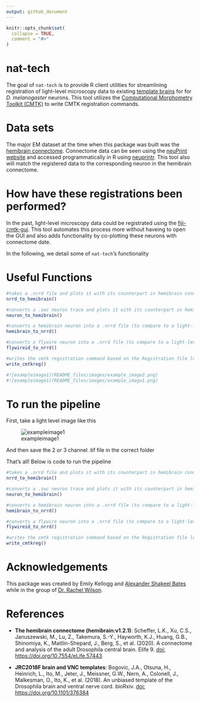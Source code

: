 ```yaml
---
output: github_document
---
```


<!-- README.md is generated from README.Rmd. Please edit that file -->

```r
knitr::opts_chunk$set(
  collapse = TRUE,
  comment = "#>"
)
```

# nat-tech

<!-- badges: start -->
<!-- badges: end -->

The goal of `nat-tech` is to provide R client utilities for streamlining registration of light-level microscopy data to existing [template brains](https://www.janelia.org/open-science/jrc-2018-brain-templates) for for *D. melanogaster* neurons. This tool utilizes the [Computational Morphometry Toolkit (CMTK)](https://www.nitrc.org/projects/cmtk/) to write CMTK registration commands. 

# Data sets
The major EM dataset at the time when this package was built was the [hemibrain connectome](https://www.janelia.org/project-team/flyem/hemibrain). Connectome data can be seen using the 
[neuPrint website](https://neuprint.janelia.org/help/videos?dataset=hemibrain) and accessed programmatically in R using [neuprintr](https://github.com/natverse/neuprintr). This tool also will match the registered data to the corresponding neuron in the hemibrain connectome. 

# How have these registrations been performed? 
In the past, light-level microscopy data could be registrated using the [fiji-cmtk-gui](https://github.com/jefferis/fiji-cmtk-gui). This tool automates this process more without haveing to open the GUI and also adds functionality by co-plotting these neurons with connectome date. 

In the following, we detail some of `nat-tech`'s functionality 

# Useful Functions
```r
#takes a .nrrd file and plots it with its counterpart in hemibrain connectome
nrrd_to_hemibrain()

#converts a .swc neuron trace and plots it with its counterpart in hemibrain connectome
neuron_to_hemibrain()

#converts a hemibrain neuron into a .nrrd file (to compare to a light-level image image)
hemibrain_to_nrrd()

#converts a flywire neuron into a .nrrd file (to compare to a light-level image image)
flywireid_to_nrrd()

#writes the cmtk registration command based on the Registration file location
write_cmtkreg()

#![exampleimage1](README_files/images/example_image2.png)
#![exampleimage1](README_files/images/example_image1.png)
```

# To run the pipeline

First, take a light level image like this

![exampleimage1](README_files/images/example_image4.png)

And then save the 2 or 3 channel .tif file in the correct folder

That's all! Below is code to run the pipeline
```r
#takes a .nrrd file and plots it with its counterpart in hemibrain connectome
nrrd_to_hemibrain()

#converts a .swc neuron trace and plots it with its counterpart in hemibrain connectome
neuron_to_hemibrain()

#converts a hemibrain neuron into a .nrrd file (to compare to a light-level image image)
hemibrain_to_nrrd()

#converts a flywire neuron into a .nrrd file (to compare to a light-level image image)
flywireid_to_nrrd()

#writes the cmtk registration command based on the Registration file location
write_cmtkreg()

```


# Acknowledgements

This package was created by Emily Kellogg and [Alexander Shakeel Bates](https://scholar.google.com/citations?user=BOVTiXIAAAAJ&hl=en) while in the group of [Dr. Rachel Wilson](https://en.wikipedia.org/wiki/Rachel_Wilson_(neurobiologist)). 

# References
* **The hemibrain connectome (hemibrain:v1.2.1)**: Scheffer, L.K., Xu, C.S., Januszewski, M., Lu, Z., Takemura, S.-Y., Hayworth, K.J., Huang, G.B., Shinomiya, K., Maitlin-Shepard, J., Berg, S., et al. (2020). A connectome and analysis of the adult Drosophila central brain. Elife 9. [doi: https://doi.org/10.7554/eLife.57443]( https://doi.org/10.7554/eLife.57443)

* **JRC2018F brain and VNC templates**: Bogovic, J.A., Otsuna, H., Heinrich, L., Ito, M., Jeter, J., Meissner, G.W., Nern, A., Colonell, J., Malkesman, O., Ito, K., et al. (2018). An unbiased template of the Drosophila brain and ventral nerve cord. bioRxiv. [doi: https://doi.org/10.1101/376384](https://doi.org/10.1101/376384)